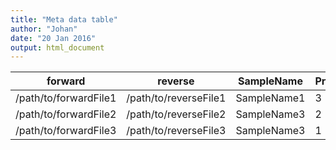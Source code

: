 ```yaml
---
title: "Meta data table"
author: "Johan"
date: "20 Jan 2016"
output: html_document
---
```

|forward|reverse|SampleName |Prep_date|Seq_Date|Seq_type|Tissue|Timepoint|Sex|Weight|Mutation|Mother|Father|
|--|--|--|--|--|--|--|--|--|--|--|--|--|--|
|/path/to/forwardFile1 |/path/to/reverseFile1|SampleName1     |3|1|Ilumina|Blood|1|Male|89.0|Yes|1|2|
|/path/to/forwardFile2 |/path/to/reverseFile2|SampleName3     |2|2|Ilumina|Liver|2|Female|62.3|Yes|1|2|
|/path/to/forwardFile3 |/path/to/reverseFile3|SampleName3     |1|3|Ilumina|Muscle|2|Male|106.5|No|1|1|
